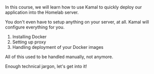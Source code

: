 In this course, we will learn how to use Kamal to quickly deploy our application into the Homelab server.

You don't even have to setup anything on your server, at all. Kamal will configure everything for you.

1. Installing Docker
2. Setting up proxy
3. Handling deployment of your Docker images

All of this used to be handled manually, not anymore.

Enough technical jargon, let's get into it!
